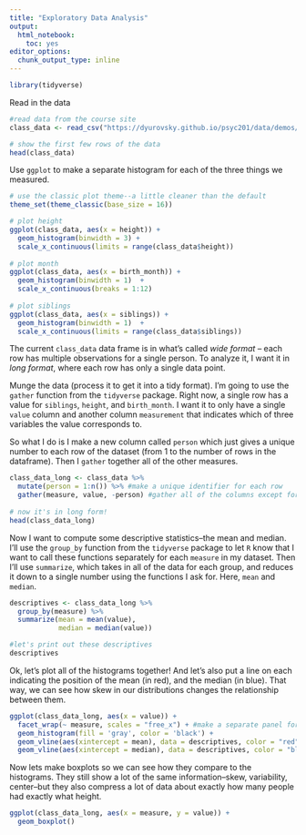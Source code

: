 ```yaml
---
title: "Exploratory Data Analysis"
output:
  html_notebook:
    toc: yes
editor_options: 
  chunk_output_type: inline
---
```


```r
library(tidyverse)
```

Read in the data

```r
#read data from the course site
class_data <- read_csv("https://dyurovsky.github.io/psyc201/data/demos/psyc201_data.csv")

# show the first few rows of the data
head(class_data)
```

Use `ggplot` to make a separate histogram for each of the three things we measured. 

```r
# use the classic plot theme--a little cleaner than the default
theme_set(theme_classic(base_size = 16))

# plot height
ggplot(class_data, aes(x = height)) + 
  geom_histogram(binwidth = 3) +
  scale_x_continuous(limits = range(class_data$height))
  
# plot month
ggplot(class_data, aes(x = birth_month)) + 
  geom_histogram(binwidth = 1)  +
  scale_x_continuous(breaks = 1:12)
  
# plot siblings
ggplot(class_data, aes(x = siblings)) + 
  geom_histogram(binwidth = 1)  +
  scale_x_continuous(limits = range(class_data$siblings))
```

The current `class_data` data frame is in what's called *wide format* -- each row has multiple observations for a single person. To analyze it, I want it in *long format*, where each row has only a single data point.

Munge the data (process it to get it into a tidy format). I'm going to use the `gather` function from the `tidyverse` package. Right now, a single row has a value for `siblings`, `height`, and `birth_month`. I want it to only have a single `value` column and another column `measurement` that indicates which of three variables the value corresponds to. 

So what I do is I make a new column called `person` which just gives a unique number to each row of the dataset (from 1 to the number of rows in the dataframe). Then I `gather` together all of the other measures.

```r
class_data_long <- class_data %>%
  mutate(person = 1:n()) %>% #make a unique identifier for each row
  gather(measure, value, -person) #gather all of the columns except for person
  
# now it's in long form!
head(class_data_long)
```


Now I want to compute some descriptive statistics--the mean and median. I'll use the `group_by` function from the `tidyverse` package to let `R` know that I want to call these functions separately for each `measure` in my dataset. Then I'll use `summarize`, which takes in all of the data for each group, and reduces it down to a single number using the functions I ask for. Here, `mean` and `median`.

```r
descriptives <- class_data_long %>%
  group_by(measure) %>%
  summarize(mean = mean(value),
            median = median(value))

#let's print out these descriptives
descriptives
```


Ok, let's plot all of the histograms together! And let's also put a line on each indicating the position of the mean (in red), and the median (in blue). That way, we can see how skew in our distributions changes the relationship between them.

```r
ggplot(class_data_long, aes(x = value)) +
  facet_wrap(~ measure, scales = "free_x") + #make a separate panel for each measure
  geom_histogram(fill = 'gray', color = 'black') + 
  geom_vline(aes(xintercept = mean), data = descriptives, color = "red") + 
  geom_vline(aes(xintercept = median), data = descriptives, color = "blue") 
```


Now lets make boxplots so we can see how they compare to the histograms. They still show a lot of the same information--skew, variability, center--but they also compress a lot of data about exactly how many people had exactly what height.

```r
ggplot(class_data_long, aes(x = measure, y = value)) +
  geom_boxplot() 
```

